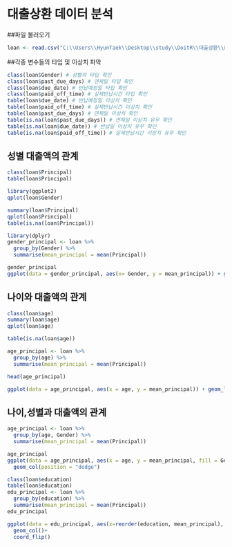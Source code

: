# 대출상환 데이터 분석


##파일 불러오기
```r
loan <- read.csv("C:\\Users\\HyunTaek\\Desktop\\study\\DoitR\\대출상환\\Loan_payments_data.csv")
```

##각종 변수들의 타입 및 이상치 파악
```r
class(loan$Gender) # 성별의 타입 확인
class(loan$past_due_days) # 연체일 타입 확인
class(loan$due_date) # 반납예정일 타입 확인
class(loan$paid_off_time) # 실제반납시간 타입 확인
table(loan$due_date) # 반납예정일 이상치 확인
table(loan$paid_off_time) # 실제반납시간 이상치 확인
table(loan$past_due_days) # 연체일 이상치 확인
table(is.na(loan$past_due_days)) # 연체일 이상치 유무 확인
table(is.na(loan$due_date)) # 반납일 이상치 유무 확인
table(is.na(loan$paid_off_time)) # 실제반납시간 이상치 유무 확인
```

## 성별 대출액의 관계
```r
class(loan$Principal)
table(loan$Principal)

library(ggplot2)
qplot(loan$Gender)

summary(loan$Principal)
qplot(loan$Principal)
table(is.na(loan$Principal))

library(dplyr)
gender_principal <- loan %>%
  group_by(Gender) %>%
  summarise(mean_principal = mean(Principal))

gender_principal
ggplot(data = gender_principal, aes(x= Gender, y = mean_principal)) + geom_col()
```



## 나이와 대출액의 관계
```r
class(loan$age)
summary(loan$age)
qplot(loan$age)

table(is.na(loan$age))

age_principal <- loan %>%
  group_by(age) %>%
  summarise(mean_principal = mean(Principal))

head(age_principal)

ggplot(data = age_principal, aes(x = age, y = mean_principal)) + geom_line()
```

## 나이,성별과 대출액의 관계
```r
age_principal <- loan %>%
  group_by(age, Gender) %>%
  summarise(mean_principal = mean(Principal))

age_principal
ggplot(data = age_principal, aes(x = age, y = mean_principal, fill = Gender)) +
  geom_col(position = "dodge")

class(loan$education)
table(loan$education)
edu_principal <- loan %>%
  group_by(education) %>%
  summarise(mean_principal = mean(Principal))
edu_principal

ggplot(data = edu_principal, aes(x=reorder(education, mean_principal), y = mean_principal))+
  geom_col()+
  coord_flip()
```